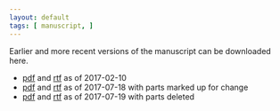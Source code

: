 ```yaml
---
layout: default
tags: [ manuscript, ]
---
```


Earlier and more recent versions of the manuscript can be downloaded here.

* [pdf]({{ site.baseurl }}/assets/projects/monoallelic-brain/2017-02-10-monoall-ms.pdf) and
[rtf]({{ site.baseurl }}/assets/projects/monoallelic-brain/2017-02-10-monoall-ms.rtf) as of 2017-02-10
* [pdf]({{ site.baseurl }}/assets/projects/monoallelic-brain/2017-07-18-monoall-ms.pdf) and [rtf]({{ site.baseurl }}/assets/projects/monoallelic-brain/2017-07-18-monoall-ms.rtf) as of 2017-07-18 with parts marked up for change
* [pdf]({{ site.baseurl }}/assets/projects/monoallelic-brain/2017-07-19-monoall-ms.pdf) and [rtf]({{ site.baseurl }}/assets/projects/monoallelic-brain/2017-07-19-monoall-ms.rtf) as of 2017-07-19 with parts deleted

